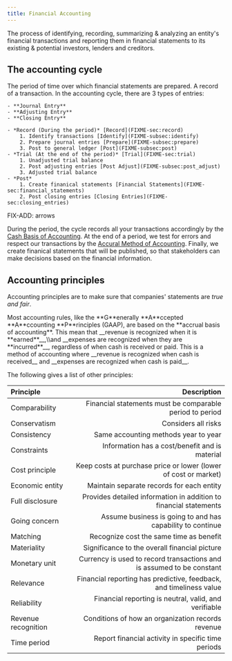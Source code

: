 ```yaml
---
title: Financial Accounting
---
```


The process of identifying, recording, summarizing & analyzing an entity's financial transactions and reporting them in financial statements to its existing & potential investors, lenders and creditors.


## The accounting cycle



<Block variant="primary" title="Accounting period">
The period of time over which financial statements are prepared.
</Block>



<Block variant="knowledge" title="Entries">
A record of a transaction. In the accounting cycle, there are 3 types of entries:

    - **Journal Entry**
    - **Adjusting Entry**
    - **Closing Entry**
</Block>



    - *Record (During the period)* [Record](FIXME-sec:record)
        1. Identify transactions [Identify](FIXME-subsec:identify)
        2. Prepare journal entries [Prepare](FIXME-subsec:prepare)
        3. Post to general ledger [Post](FIXME-subsec:post)
    - *Trial (At the end of the period)* [Trial](FIXME-sec:trial)
        1. Unadjusted trial balance
        2. Post adjusting entries [Post Adjust](FIXME-subsec:post_adjust)
        3. Adjusted trial balance
    - *Post*
        1. Create finanical statements [Financial Statements](FIXME-sec:financial_statements)
        2. Post closing entries [Closing Entries](FIXME-sec:closing_entries)

FIX-ADD: arrows

During the period, the cycle records all your transactions accordingly by the [Cash Basis of Accounting](#thm-cash_basis). At the end of a period, we test for errors and respect our transactions by the [Accural Method of Accounting](#thm-accrual_basis). Finally, we create finanical statements that will be published, so that stakeholders can make decisions based on the financial information.


## Accounting principles

Accounting principles are to make sure that companies' statements are *true and fair*.




<Block variant="secondary" title="Accural method of accounting">
Most accounting rules, like the **G**enerally **A**ccepted **A**ccounting **P**rinciples (GAAP), are based on the **accrual basis of accounting**.
This mean that __revenue is recognized when it is **earned**__,\\and __expenses are recognized when they are **incurred**__, regardless of when cash is received or paid.
</Block>



<Block variant="knowledge" title="Cash basis of accounting">
This is a method of accounting where __revenue is recognized when cash is received__ and __expenses are recognized when cash is paid__.
</Block>


The following gives a list of other principles:



| **Principle** | **Description** |
| :--- | ---: |
| Comparability | Financial statements must be comparable period to period |
| Conservatism | Considers all risks | strict rules |
| Consistency | Same accounting methods year to year |
| Constraints | Information has a cost/benefit and is material |
| Cost principle | Keep costs at purchase price or lower (lower of cost or market) |
| Economic entity | Maintain separate records for each entity |
| Full disclosure | Provides detailed information in addition to financial statements |
| Going concern | Assume business is going to and has capability to continue |
| Matching | Recognize cost the same time as benefit |
| Materiality | Significance to the overall financial picture |
| Monetary unit | Currency is used to record transactions and is assumed to be constant |
| Relevance | Financial reporting has predictive, feedback, and timeliness value |
| Reliability | Financial reporting is neutral, valid, and verifiable |
| Revenue recognition | Conditions of how an organization records revenue |
| Time period | Report financial activity in specific time periods |



